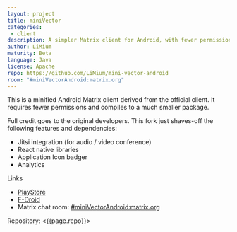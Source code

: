 ```yaml
---
layout: project
title: miniVector
categories: 
 - client
description: A simpler Matrix client for Android, with fewer permissions and dependencies
author: LiMium
maturity: Beta
language: Java
license: Apache
repo: https://github.com/LiMium/mini-vector-android
room: "#miniVectorAndroid:matrix.org"
---
```


This is a minified Android Matrix client derived from the official client. It requires fewer permissions and compiles to a much smaller package.

Full credit goes to the original developers. This fork just shaves-off the following features and dependencies:
   * Jitsi integration (for audio / video conference)
   * React native libraries
   * Application Icon badger
   * Analytics

 
Links
* [PlayStore](https://play.google.com/store/apps/details?id=com.lavadip.miniVector)
* [F-Droid](https://f-droid.org/packages/com.lavadip.miniVector/)
* Matrix chat room: [#miniVectorAndroid:matrix.org](https://matrix.to/#/#miniVectorAndroid:matrix.org)

Repository: <{{page.repo}}>
